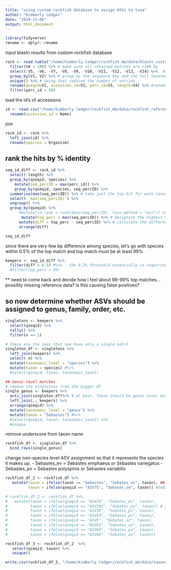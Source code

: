 ```yaml
---
title: "using custom rockfish database to assign ASVs to taxa"
author: "Kimberly Ledger"
date: "2024-11-06"
output: html_document
---
```


```r
library(tidyverse)
rename <- dplyr::rename
```

input blastn results from custom rockfish database
```r
rock <- read.table("/home/kimberly.ledger/rockfish_mb/data/blastn_custom534_20241209.txt")  %>%
  filter(V4 > 100) %>% # make sure all retained matches are >100 bp
  select(-V5, -V6, -V7, -V8, -V9, -V10, -V11, -V12, -V13, -V14) %>%  #remove unnecessary columns
  group_by(V1, V2) %>% # group by the sequence key and the full taxonomy to reduce duplicate entries
  unique() %>% # doing that reduced the number of entries
  rename(qseqid=V1, accession_id=V2, perc_id=V3, length=V4) %>% #rename headers
  filter(perc_id > 98)
```

load the id's of accessions
```r
id <- read.csv("/home/kimberly.ledger/rockfish_mb/data/rockfish_reference_db_534.csv") %>%
  rename(accession_id = Name)
```

join 
```r
rock_id <- rock %>%
  left_join(id) %>%
  rename(species = Organism)
```

## rank the hits by % identity
```r
seq_id_diff <- rock_id %>%
  select(-length) %>%
  group_by(qseqid, species) %>%
    mutate(seq_percID = max(perc_id)) %>%
    group_by(qseqid, species, seq_percID) %>%
  summarise(max(seq_percID)) %>% # take just the top hit for each taxon (for each sequence)
  select(-`max(seq_percID)`) %>%
  ungroup() %>%
  group_by(qseqid) %>%
      #mutate(id_rank = rank(desc(seq_percID), ties.method = "min")) %>% # rank the taxonomic hits per sequence by % id
       mutate(top_perc = max(seq_percID)) %>% # designate the highest % id for the best taxonomic hit in each sequence (in some, but not all cases, this is 100%)   %>%
      mutate(diff = top_perc - seq_percID) %>% # calculate the difference between the % identity of the top hit and each subsequent taxonomic hit
      arrange(diff)

seq_id_diff
```

since there are very few bp difference among species, let's go with species within 0.5% of the top match and top match must be at least 99% 
```r
keepers <- seq_id_diff %>%
  filter(diff < 0.5) #%>%   the 0.5% threshold essentially is requiring a 100% match 
  #filter(top_perc > 99)
```

** need to come back and decide how i feel about 98-99% top matches... possibly missing reference data? is this causing false positives? 


## so now determine whether ASVs should be assigned to genus, family, order, etc. 
```r
singletons <- keepers %>%
  select(qseqid) %>%
  tally() %>%
  filter(n == 1)

# these are the seqs that now have only a single match
singleton_df <- singletons %>%
  left_join(keepers) %>%
  select(-n) %>%
  mutate(taxonomic_level = "species") %>%
  mutate(taxon = species) #%>%
  #select(qseqid, taxon, taxonomic_level)

## Genus-level matches
# remove the singletons from the bigger df 
single_genus <- keepers %>%
  anti_join(singleton_df)%>% # at best, these should be genus-level matches
  left_join(., keepers) %>%
  arrange(qseqid) %>%
  mutate(taxonomic_level = "genus") %>%
  mutate(taxon = "Sebastes") #%>%
  #select(qseqid, taxon, taxonomic_level) %>%
  #unique
```

remove underscore from taxon name 
```r
rockfish_df <- singleton_df %>%
  bind_rows(single_genus)
```

change non-species level ASV assignment so that it represents the species it makes up. 
- Sebastes_ev = Sebastes emphaeus or Sebastes variegatus
- Sebastes_pv  = 	Sebastes polyspinis or Sebastes variabilis
```r
rockfish_df_2 <- rockfish_df %>%
   mutate(taxon = ifelse(taxon == "Sebastes", "Sebates_ev", taxon), ## all Sebastes genus ids are S. emphaeus/ S. variegatus except one
          taxon = ifelse(qseqid == "ASV75", "Sebates_cm", taxon)) #Sebastes crocotulus/Sebastes miniatus

# rockfish_df_2 <- rockfish_df %>%
#   mutate(taxon = ifelse(qseqid == "ASV24", "Sebates_ev", taxon),
#          taxon = ifelse(qseqid == "ASV192", "Sebates_pv", taxon)) # ,
#          taxon = ifelse(qseqid == "ASV39", "Sebates_pv", taxon),
#          taxon = ifelse(qseqid == "ASV43", "Sebates_pv", taxon),
#          taxon = ifelse(qseqid == "ASV5", "Sebates_az", taxon),
#          taxon = ifelse(qseqid == "ASV63", "Sebates_az", taxon),
#          taxon = ifelse(qseqid == "ASV69", "Sebates_pv", taxon),
#          taxon = ifelse(qseqid == "ASV80", "Sebates_az", taxon))
```

```r
rockfish_df_3 <- rockfish_df_2  %>%
   select(qseqid, taxon) %>%
   unique()
```

```r
write.csv(rockfish_df_3, "/home/kimberly.ledger/rockfish_mb/data/taxonomy_custom534_20241209.csv")
```

